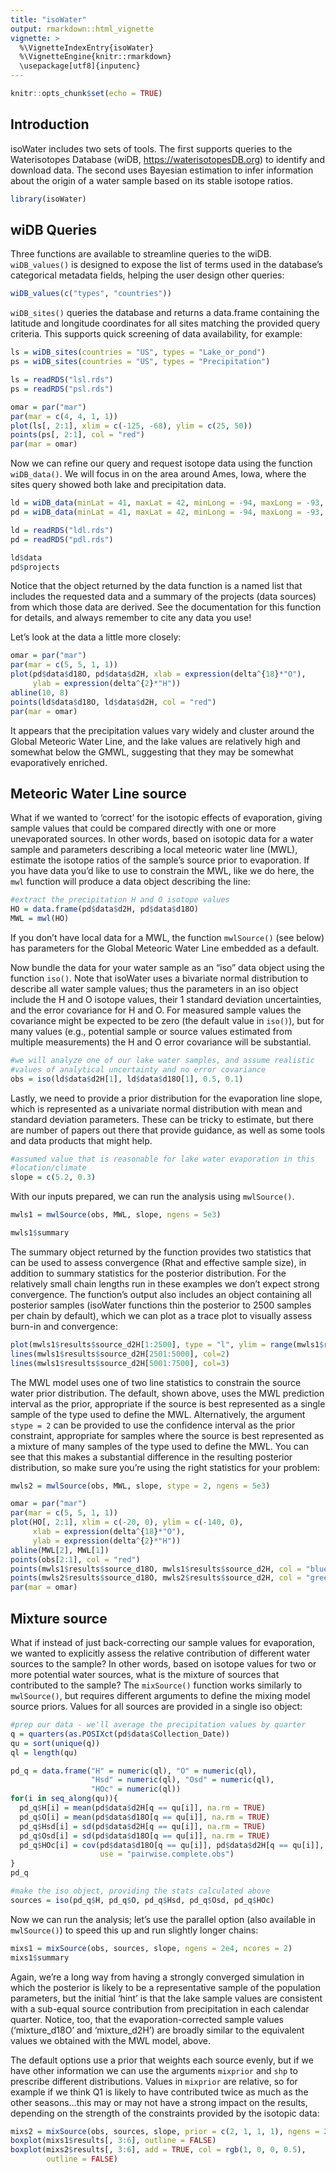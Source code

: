 ```yaml
---
title: "isoWater"
output: rmarkdown::html_vignette
vignette: >
  %\VignetteIndexEntry{isoWater}
  %\VignetteEngine{knitr::rmarkdown}
  \usepackage[utf8]{inputenc}
---
```


```r
knitr::opts_chunk$set(echo = TRUE)
```

## Introduction

isoWater includes two sets of tools. The first supports queries to the Waterisotopes Database (wiDB, [https://waterisotopesDB.org](https://wateriso.utah.edu/waterisotopes/pages/spatial_db/SPATIAL_DB.html)) to identify and download data. The second uses Bayesian estimation to infer information about the origin of a water sample based on its stable isotope ratios. 

```r
library(isoWater)
```

## wiDB Queries

Three functions are available to streamline queries to the wiDB. `wiDB_values()` is designed to expose the list of terms used in the database's categorical metadata fields, helping the user design other queries:

```r
wiDB_values(c("types", "countries"))
```

`wiDB_sites()` queries the database and returns a data.frame containing the latitude and longitude coordinates for all sites matching the provided query criteria. This supports quick screening of data availability, for example:

```r
ls = wiDB_sites(countries = "US", types = "Lake_or_pond")
ps = wiDB_sites(countries = "US", types = "Precipitation")
```

```r
ls = readRDS("lsl.rds")
ps = readRDS("psl.rds")
```

```r
omar = par("mar")
par(mar = c(4, 4, 1, 1))
plot(ls[, 2:1], xlim = c(-125, -68), ylim = c(25, 50))
points(ps[, 2:1], col = "red")
par(mar = omar)
```

Now we can refine our query and request isotope data using the function `wiDB_data()`. We will focus in on the area around Ames, Iowa, where the sites query showed both lake and precipitation data. 

```r
ld = wiDB_data(minLat = 41, maxLat = 42, minLong = -94, maxLong = -93, types = "Lake_or_pond")
pd = wiDB_data(minLat = 41, maxLat = 42, minLong = -94, maxLong = -93, types = "Precipitation")
```

```r
ld = readRDS("ldl.rds")
pd = readRDS("pdl.rds")
```

```r
ld$data
pd$projects
```

Notice that the object returned by the data function is a named list that includes the requested data and a summary of the projects (data sources) from which those data are derived. See the documentation for this function for details, and always remember to cite any data you use!

Let's look at the data a little more closely:

```r
omar = par("mar")
par(mar = c(5, 5, 1, 1))
plot(pd$data$d18O, pd$data$d2H, xlab = expression(delta^{18}*"O"),
     ylab = expression(delta^{2}*"H"))
abline(10, 8)
points(ld$data$d18O, ld$data$d2H, col = "red")
par(mar = omar)
```

It appears that the precipitation values vary widely and cluster around the Global Meteoric Water Line, and the lake values are relatively high and somewhat below the GMWL, suggesting that they may be somewhat evaporatively enriched.

## Meteoric Water Line source

What if we wanted to 'correct' for the isotopic effects of evaporation, giving sample values that could be compared directly with one or more unevaporated sources. In other words, based on isotopic data for a water sample and parameters describing a local meteoric water line (MWL), estimate the isotope ratios of the sample's source prior to evaporation. If you have data you'd like to use to constrain the MWL, like we do here, the `mwl` function will produce a data object describing the line: 

```r
#extract the precipitation H and O isotope values
HO = data.frame(pd$data$d2H, pd$data$d18O)
MWL = mwl(HO)
```

If you don't have local data for a MWL, the function `mwlSource()` (see below) has parameters for the Global Meteoric Water Line embedded as a default.

Now bundle the data for your water sample as an "iso" data object using the function `iso()`. Note that isoWater uses a bivariate normal distribution to describe all water sample values; thus the parameters in an iso object include the H and O isotope values, their 1 standard deviation uncertainties, and the error covariance for H and O. For measured sample values the covariance might be expected to be zero (the default value in `iso()`), but for many values (e.g., potential sample or source values estimated from multiple measurements) the H and O error covariance will be substantial.

```r
#we will analyze one of our lake water samples, and assume realistic
#values of analytical uncertainty and no error covariance
obs = iso(ld$data$d2H[1], ld$data$d18O[1], 0.5, 0.1)
```

Lastly, we need to provide a prior distribution for the evaporation line slope, which is represented as a univariate normal distribution with mean and standard deviation parameters. These can be tricky to estimate, but there are number of papers out there that provide guidance, as well as some tools and data products that might help.

```r
#assumed value that is reasonable for lake water evaporation in this
#location/climate
slope = c(5.2, 0.3)
```

With our inputs prepared, we can run the analysis using `mwlSource()`. 

```r
mwls1 = mwlSource(obs, MWL, slope, ngens = 5e3)
```
```r
mwls1$summary
```


The summary object returned by the function provides two statistics that can be used to assess convergence (Rhat and effective sample size), in addition to summary statistics for the posterior distribution. For the relatively small chain lengths run in these examples we don't expect strong convergence. The function's output also includes an object containing all posterior samples (isoWater functions thin the posterior to 2500 samples per chain by default), which we can plot as a trace plot to visually assess burn-in and convergence:

```r
plot(mwls1$results$source_d2H[1:2500], type = "l", ylim = range(mwls1$results$source_d2H))
lines(mwls1$results$source_d2H[2501:5000], col=2)
lines(mwls1$results$source_d2H[5001:7500], col=3)
```

The MWL model uses one of two line statistics to constrain the source water prior distribution. The default, shown above, uses the MWL prediction interval as the prior, appropriate if the source is best represented as a single sample of the type used to define the MWL. Alternatively, the argument `stype = 2` can be provided to use the confidence interval as the prior constraint, appropriate for samples where the source is best represented as a mixture of many samples of the type used to define the MWL. You can see that this makes a substantial difference in the resulting posterior distribution, so make sure you're using the right statistics for your problem:

```r
mwls2 = mwlSource(obs, MWL, slope, stype = 2, ngens = 5e3)
```
```r
omar = par("mar")
par(mar = c(5, 5, 1, 1))
plot(HO[, 2:1], xlim = c(-20, 0), ylim = c(-140, 0),
     xlab = expression(delta^{18}*"O"),
     ylab = expression(delta^{2}*"H"))
abline(MWL[2], MWL[1])
points(obs[2:1], col = "red")
points(mwls1$results$source_d18O, mwls1$results$source_d2H, col = "blue")
points(mwls2$results$source_d18O, mwls2$results$source_d2H, col = "green")
par(mar = omar)
```

## Mixture source

What if instead of just back-correcting our sample values for evaporation, we wanted to explicitly assess the relative contribution of different water sources to the sample? In other words, based on isotope values for two or more potential water sources, what is the mixture of sources that contributed to the sample? The `mixSource()` function works similarly to `mwlSource()`, but requires different arguments to define the mixing model source priors. Values for all sources are provided in a single iso object:

```r
#prep our data - we'll average the precipitation values by quarter
q = quarters(as.POSIXct(pd$data$Collection_Date))
qu = sort(unique(q))
ql = length(qu)

pd_q = data.frame("H" = numeric(ql), "O" = numeric(ql),
                  "Hsd" = numeric(ql), "Osd" = numeric(ql),
                  "HOc" = numeric(ql))
for(i in seq_along(qu)){
  pd_q$H[i] = mean(pd$data$d2H[q == qu[i]], na.rm = TRUE)
  pd_q$O[i] = mean(pd$data$d18O[q == qu[i]], na.rm = TRUE)
  pd_q$Hsd[i] = sd(pd$data$d2H[q == qu[i]], na.rm = TRUE)
  pd_q$Osd[i] = sd(pd$data$d18O[q == qu[i]], na.rm = TRUE)
  pd_q$HOc[i] = cov(pd$data$d18O[q == qu[i]], pd$data$d2H[q == qu[i]],
                    use = "pairwise.complete.obs")
}
pd_q

#make the iso object, providing the stats calculated above
sources = iso(pd_q$H, pd_q$O, pd_q$Hsd, pd_q$Osd, pd_q$HOc)
```

Now we can run the analysis; let's use the parallel option (also available in `mwlSource()`) to speed this up and run slightly longer chains:

```r
mixs1 = mixSource(obs, sources, slope, ngens = 2e4, ncores = 2)
mixs1$summary
```

Again, we're a long way from having a strongly converged simulation in which the posterior is likely to be a representative sample of the population parameters, but the initial 'hint' is that the lake sample values are consistent with a sub-equal source contribution from precipitation in each calendar quarter. Notice, too, that the evaporation-corrected sample values ('mixture_d18O' and 'mixture_d2H') are broadly similar to the equivalent values we obtained with the MWL model, above.

The default options use a prior that weights each source evenly, but if we have other information we can use the arguments `mixprior` and `shp` to prescribe different distributions. Values in `mixprior` are relative, so for example if we think Q1 is likely to have contributed twice as much as the other seasons...this may or may not have a strong impact on the results, depending on the strength of the constraints provided by the isotopic data:

```r
mixs2 = mixSource(obs, sources, slope, prior = c(2, 1, 1, 1), ngens = 2e4, ncores = 2)
boxplot(mixs1$results[, 3:6], outline = FALSE)
boxplot(mixs2$results[, 3:6], add = TRUE, col = rgb(1, 0, 0, 0.5),
        outline = FALSE)
```

